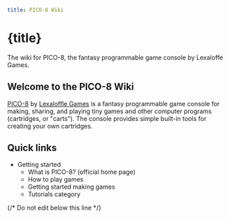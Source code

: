 ```yaml
title: PICO-8 Wiki
```

# {title}

The wiki for PICO-8, the fantasy programmable game console by Lexaloffe Games.

## Welcome to the PICO-8 Wiki

[PICO-8](#) by [Lexaloffle Games](#) is a fantasy programmable game console for making, sharing, and playing tiny games and other computer programs (cartridges, or "carts"). The console provides simple built-in tools for creating your own cartridges.

## Quick links

- Getting started
  - What is PICO-8? (official home page)
  - How to play games
  - Getting started making games
  - Tutorials category

{/* Do not edit below this line */}
